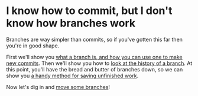 # I know how to commit, but I don't know how branches work

Branches are way simpler than commits, so if you've gotten this far then you're in good shape.

First we'll show you [what a branch is, and how you can use one to make new commits](branches/sticky-notes-and-paintbrushes).  Then we'll show you how to [look at the history of a branch](branches/reflog).  At this point, you'll have the bread and butter of branches down, so we can show you [a handy method for saving unfinished work](branches/save-for-later).

Now let's dig in and [move some branches](branches/sticky-notes-and-paintbrushes)!
